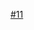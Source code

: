 {{Routemap|title=武汉轨道交通11号线|title-bg={{武汉地铁颜色|11|s}}|title-color=white|inline=<includeonly>1</includeonly>|map=
uextENDEa
uextBHF~~ ~~'''{{站|中法生态城}}''' 
uextINT~~ ~~'''{{站|黄金口}}''' {{武汉地铁路线标志|4|blink}}
uextINT~~ ~~[[File:China Railways.svg|14px]]'''[[武汉西站 (武汉地铁)|武汉西站]]''' {{武汉地铁路线标志|14|blink}}
\\uextABZg+l\uextSTReq\uexYRDaq~~ ~~ ~~[[汤山车辆段]]
uextBHF~~ ~~'''{{站|龙阳湖南路}}'''
uextINT~~ ~~'''{{站|四新大道}}''' {{武汉地铁路线标志|3|blink}}
uextINT~~ ~~'''{{站|芳草路}}''' {{武汉地铁路线标志|12|blink}}
uextABZg+1~~ ~~ ~~联络线前往12号线
uextINT~~ ~~'''{{站|四新}}''' {{武汉地铁路线标志|10|blink}}
uextINT~~ ~~'''{{站|国博中心北}}''' {{武汉地铁路线标志|6|blink}}
WASSERq\uextSTR!~WASSERq\WASSERq~~ ~~ ~~[[长江]]
uextBHF~~ ~~'''{{站|张家湾||武汉地铁}}'''
\uextSTR\uexYRDe~~ ~~ ~~[[张家湾停车场]]
\uextSTR\uextSTRa
\uextKRWg+l\uextKRWr
uextBHF~~ ~~'''{{站|江安路}}'''
uextBHF~~ ~~'''{{站|复兴路}}''' 
uextINT~~ ~~[[File:China Railways.svg|14px]]'''[[武昌火车站 (武汉地铁)|武昌火车站]]''' {{武汉地铁路线标志|12|blink}}
uextBHF~~ ~~'''[[丁字橋站|丁字橋]]''' 
uextINT~~ ~~'''{{站|马房山}}''' {{武汉地铁路线标志|8|blink}}
uextINT~~ ~~'''[[虎泉站|虎泉]]''' {{武汉地铁路线标志|2|blink}}
uextBHF~~ ~~'''[[体育学院站|体育学院]]'''
uextINT~~ ~~'''[[光谷广场站|光谷广场]]''' {{武汉地铁路线标志|2|blink}} {{武汉地铁路线标志|9|blink}}
uextBHF~~ ~~'''[[关山大道站|关山大道]]'''
utKINTxa~~ ~~[[File:China Railways.svg|14px]]'''[[武汉东站 (武汉地铁)|武汉东站]]''' {{武汉地铁路线标志|2|blink}}
utBHF~~ ~~'''{{站|湖口||武汉地铁}}'''
utBHF~~ ~~'''{{站|光谷同济医院}}'''
utBHF~~ ~~'''{{站|光谷生物园}}'''
utBHF~~ ~~'''[[光谷四路站|光谷四路]]'''
utBHF~~ ~~'''[[光谷五路站|光谷五路]]'''
utBHF~~ ~~'''[[光谷六路站|光谷六路]]'''
utBHF~~ ~~'''[[豹澥站|豹澥]]'''
utBHF~~ ~~'''[[光谷七路站|光谷七路]]'''
\\utABZgl+l\utSTReq\uYRDaq~~ ~~ ~~[[长岭山车辆段]]
utBHF~~ ~~'''{{站|长岭山}}'''
utBHF~~ ~~'''[[未来一路站|未来一路]]'''
utBHF~~ ~~'''[[未来三路站|未来三路]]''' 
utBHF~~ ~~'''{{站|左岭||武汉地铁}}'''
utBHF~~ ~~[[File:China Railways.svg|14px]]'''[[葛店南站 (武汉地铁)|葛店南站]]'''
utENDEe
}}<noinclude>
{{Rdt intro|[[武汉轨道交通11号线]]}}
[[Category:武汉地铁RDT|#11]]
</noinclude>
